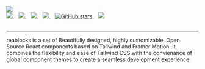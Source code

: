 <div className="my-0 mx-auto text-white text-center flex flex-col">
  <img
    className="w-1/2 mx-auto mb-8"
    src="https://github.com/reaviz/reablocks/raw/master/docs/assets/logo.png"
  />
  <br />
  <div className="flex justify-center">
    <a href="https://github.com/reaviz/reablocks/actions/workflows/build.yml" target="_blank">
      <img src="https://github.com/reaviz/reablocks/actions/workflows/build.yml/badge.svg" />
    </a>
    <span>&nbsp;&nbsp;</span>
    <a href="https://npm.im/reablocks" target="_blank">
      <img src="https://img.shields.io/npm/v/reablocks.svg" />
    </a>
    <span>&nbsp;&nbsp;</span>
    <a href="https://npm.im/reablocks" target="_blank">
      <img src="https://badgen.net/npm/dw/reablocks" />
    </a>
    <span>&nbsp;&nbsp;</span>
    <a href="https://github.com/reaviz/reablocks/blob/master/LICENSE" target="_blank">
      <img src="https://badgen.now.sh/badge/license/apache2" />
    </a>
    <span>&nbsp;&nbsp;</span>
    <a href="https://github.com/reaviz/reablocks" target="_blank">
      <img alt="GitHub stars" src="https://img.shields.io/github/stars/reaviz/reablocks?style=social" />
    </a>
    <span>&nbsp;&nbsp;</span>
    <a href="https://discord.gg/tt8wGExq35" target="_blank">
      <img src="https://img.shields.io/discord/773948315037073409?label=discord" />
    </a>
  </div>
  <br />

---

  <p className="text-left">
    reablocks is a set of Beautifully designed, highly customizable, Open Source React components based on Tailwind and Framer Motion. It combines the flexibility and ease of Tailwind CSS with the convienance of global component themes to create a seamless development experience.
  </p>
</div>
